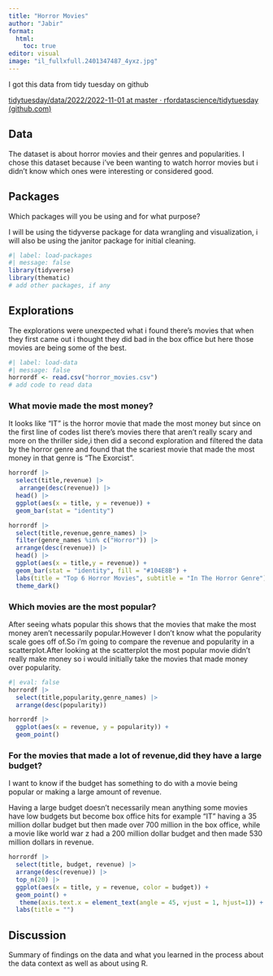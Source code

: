 ```yaml
---
title: "Horror Movies"
author: "Jabir"
format: 
  html:
    toc: true
editor: visual
image: "il_fullxfull.2401347487_4yxz.jpg"
---
```


I got this data from tidy tuesday on github

[tidytuesday/data/2022/2022-11-01 at master · rfordatascience/tidytuesday (github.com)](https://github.com/rfordatascience/tidytuesday/tree/master/data/2022/2022-11-01)

## Data

The dataset is about horror movies and their genres and popularities. I chose this dataset because i've been wanting to watch horror movies but i didn't know which ones were interesting or considered good.

## Packages

Which packages will you be using and for what purpose?

I will be using the tidyverse package for data wrangling and visualization, i will also be using the janitor package for initial cleaning.

```r
#| label: load-packages
#| message: false
library(tidyverse)
library(thematic)
# add other packages, if any
```

## Explorations

The explorations were unexpected what i found there's movies that when they first came out i thought they did bad in the box office but here those movies are being some of the best.

```r
#| label: load-data
#| message: false
horrordf <- read.csv("horror_movies.csv")
# add code to read data
```

### What movie made the most money?

It looks like "IT" is the horror movie that made the most money but since on the first line of codes list there's movies there that aren't really scary and more on the thriller side,i then did a second exploration and filtered the data by the horror genre and found that the scariest movie that made the most money in that genre is "The Exorcist".

```r
horrordf |>
  select(title,revenue) |>
   arrange(desc(revenue)) |>
  head() |>
  ggplot(aes(x = title, y = revenue)) +
  geom_bar(stat = "identity")
```

```r
horrordf |>
  select(title,revenue,genre_names) |>
  filter(genre_names %in% c("Horror")) |>
  arrange(desc(revenue)) |> 
  head() |>
  ggplot(aes(x = title,y = revenue)) +
  geom_bar(stat = "identity", fill = "#104E8B") +
  labs(title = "Top 6 Horror Movies", subtitle = "In The Horror Genre") +
  theme_dark()
```

### Which movies are the most popular?

After seeing whats popular this shows that the movies that make the most money aren't necessarily popular.However I don't know what the popularity scale goes off of.So i'm going to compare the revenue and popularity in a scatterplot.After looking at the scatterplot the most popular movie didn't really make money so i would initially take the movies that made money over popularity.

```r
#| eval: false 
horrordf |>
  select(title,popularity,genre_names) |>
  arrange(desc(popularity)) 
```

```r
horrordf |>
  ggplot(aes(x = revenue, y = popularity)) +
  geom_point()
```

### For the movies that made a lot of revenue,did they have a large budget?

I want to know if the budget has something to do with a movie being popular or making a large amount of revenue.

Having a large budget doesn't necessarily mean anything some movies have low budgets but become box office hits for example "IT" having a 35 million dollar budget but then made over 700 million in the box office, while a movie like world war z had a 200 million dollar budget and then made 530 million dollars in revenue.

```r
horrordf |>
  select(title, budget, revenue) |>
  arrange(desc(revenue)) |>
  top_n(20) |>
  ggplot(aes(x = title, y = revenue, color = budget)) +
  geom_point() + 
   theme(axis.text.x = element_text(angle = 45, vjust = 1, hjust=1)) +
  labs(title = "")
```

## Discussion

Summary of findings on the data and what you learned in the process about the data context as well as about using R.

